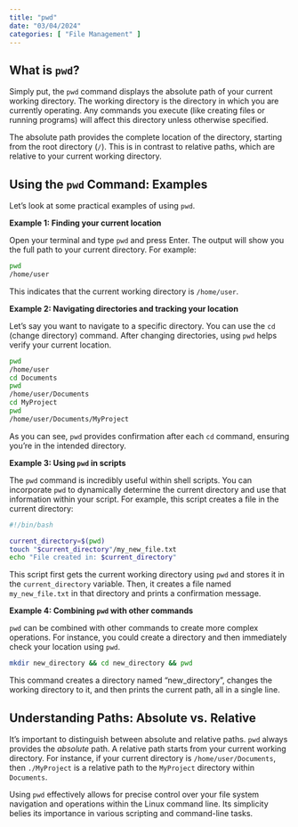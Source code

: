```yaml
---
title: "pwd"
date: "03/04/2024"
categories: [ "File Management" ]
---
```


## What is `pwd`?

Simply put, the `pwd` command displays the absolute path of your current working directory.  The working directory is the directory in which you are currently operating.  Any commands you execute (like creating files or running programs) will affect this directory unless otherwise specified.

The absolute path provides the complete location of the directory, starting from the root directory (`/`). This is in contrast to relative paths, which are relative to your current working directory.


## Using the `pwd` Command: Examples

Let's look at some practical examples of using `pwd`.

**Example 1:  Finding your current location**

Open your terminal and type `pwd` and press Enter.  The output will show you the full path to your current directory.  For example:

```bash
pwd
/home/user
```

This indicates that the current working directory is `/home/user`.

**Example 2:  Navigating directories and tracking your location**

Let's say you want to navigate to a specific directory.  You can use the `cd` (change directory) command.  After changing directories, using `pwd` helps verify your current location.

```bash
pwd
/home/user
cd Documents
pwd
/home/user/Documents
cd MyProject
pwd
/home/user/Documents/MyProject
```

As you can see, `pwd` provides confirmation after each `cd` command, ensuring you're in the intended directory.

**Example 3:  Using `pwd` in scripts**

The `pwd` command is incredibly useful within shell scripts. You can incorporate `pwd` to dynamically determine the current directory and use that information within your script.  For example, this script creates a file in the current directory:


```bash
#!/bin/bash

current_directory=$(pwd)
touch "$current_directory"/my_new_file.txt
echo "File created in: $current_directory"
```

This script first gets the current working directory using `pwd` and stores it in the `current_directory` variable. Then, it creates a file named `my_new_file.txt` in that directory and prints a confirmation message.


**Example 4:  Combining `pwd` with other commands**

`pwd` can be combined with other commands to create more complex operations.  For instance, you could create a directory and then immediately check your location using `pwd`.

```bash
mkdir new_directory && cd new_directory && pwd
```

This command creates a directory named "new_directory", changes the working directory to it, and then prints the current path, all in a single line.

##  Understanding Paths: Absolute vs. Relative


It's important to distinguish between absolute and relative paths.  `pwd` always provides the *absolute* path.  A relative path starts from your current working directory.  For instance, if your current directory is `/home/user/Documents`, then `./MyProject` is a relative path to the `MyProject` directory within `Documents`.


Using `pwd` effectively allows for precise control over your file system navigation and operations within the Linux command line.  Its simplicity belies its importance in various scripting and command-line tasks.

